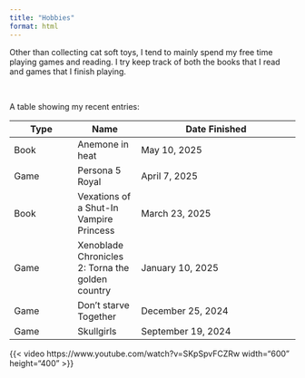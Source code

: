---
title: "Hobbies"
format: html
---

Other than collecting cat soft toys, I tend to mainly spend my free time playing games and reading. I try keep track of both the books that I read and games that I finish playing.

\

A table showing my recent entries:

| Type | Name | Date Finished |
|------|------|---------------|
| Book | Anemone in heat | May 10, 2025 |
| Game | Persona 5 Royal | April 7, 2025 |
| Book | Vexations of a Shut-In Vampire Princess | March 23, 2025 |
| Game | Xenoblade Chronicles 2: Torna the golden country | January 10, 2025 |
| Game | Don't starve Together | December 25, 2024 |
| Game | Skullgirls | September 19, 2024 |

{{< video https://www.youtube.com/watch?v=SKpSpvFCZRw width="600" height="400" >}}
